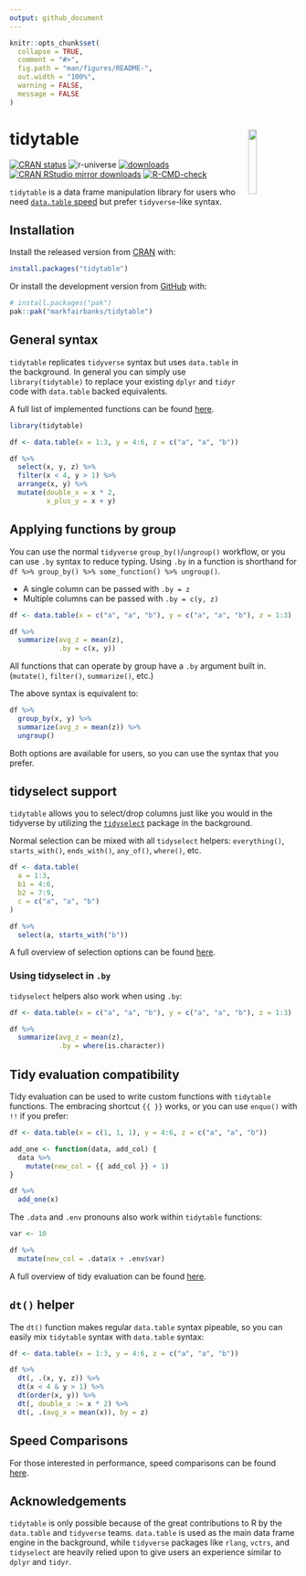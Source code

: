 ```yaml
---
output: github_document
---
```


<!-- README.md is generated from README.Rmd. Please edit that file -->

```r
knitr::opts_chunk$set(
  collapse = TRUE,
  comment = "#>",
  fig.path = "man/figures/README-",
  out.width = "100%",
  warning = FALSE,
  message = FALSE
)
```

# tidytable  <img id="logo" src="man/figures/logo.png" align="right" width="17%" height="17%" /> 

<!-- badges: start -->
[![CRAN status](https://www.r-pkg.org/badges/version/tidytable)](https://cran.r-project.org/package=tidytable)
![r-universe](https://fastverse.r-universe.dev/badges/tidytable)
[![downloads](http://cranlogs.r-pkg.org/badges/grand-total/tidytable?color=blue)](https://r-pkg.org/pkg/tidytable)
[![CRAN RStudio mirror downloads](https://cranlogs.r-pkg.org/badges/last-month/tidytable?color=blue)](https://markfairbanks.github.io/tidytable/)
[![R-CMD-check](https://github.com/markfairbanks/tidytable/workflows/R-CMD-check/badge.svg)](https://github.com/markfairbanks/tidytable/actions)
<!-- badges: end -->

`tidytable` is a data frame manipulation library for users who need [`data.table` speed](https://markfairbanks.github.io/tidytable/articles/speed_comparisons.html) but prefer `tidyverse`-like syntax.

## Installation

Install the released version from [CRAN](https://CRAN.R-project.org) with:

``` r
install.packages("tidytable")
```

Or install the development version from [GitHub](https://github.com/) with:

``` r
# install.packages("pak")
pak::pak("markfairbanks/tidytable")
```

## General syntax

`tidytable` replicates `tidyverse` syntax but uses `data.table` in the background. In general you can simply use `library(tidytable)` to replace your existing `dplyr` and `tidyr` code with `data.table` backed equivalents.

A full list of implemented functions can be found [here](https://markfairbanks.github.io/tidytable/reference/index.html).

```r
library(tidytable)

df <- data.table(x = 1:3, y = 4:6, z = c("a", "a", "b"))

df %>%
  select(x, y, z) %>%
  filter(x < 4, y > 1) %>%
  arrange(x, y) %>%
  mutate(double_x = x * 2,
         x_plus_y = x + y)
```

## Applying functions by group

You can use the normal `tidyverse` `group_by()`/`ungroup()` workflow, or you can use `.by` syntax to reduce typing. Using `.by` in a function is shorthand for `df %>% group_by() %>% some_function() %>% ungroup()`.

* A single column can be passed with `.by = z`
* Multiple columns can be passed with `.by = c(y, z)`

```r
df <- data.table(x = c("a", "a", "b"), y = c("a", "a", "b"), z = 1:3)

df %>%
  summarize(avg_z = mean(z),
            .by = c(x, y))
```

All functions that can operate by group have a `.by` argument built in.
(`mutate()`, `filter()`, `summarize()`, etc.)

The above syntax is equivalent to:

```r
df %>%
  group_by(x, y) %>%
  summarize(avg_z = mean(z)) %>%
  ungroup()
```

Both options are available for users, so you can use the syntax that you prefer.

## tidyselect support

`tidytable` allows you to select/drop columns just like you would in the tidyverse by utilizing the [`tidyselect`](https://tidyselect.r-lib.org) package in the background.

Normal selection can be mixed with all `tidyselect` helpers: `everything()`, `starts_with()`, `ends_with()`, `any_of()`, `where()`, etc.

```r
df <- data.table(
  a = 1:3,
  b1 = 4:6,
  b2 = 7:9,
  c = c("a", "a", "b")
)

df %>%
  select(a, starts_with("b"))
```

A full overview of selection options can be found [here](https://tidyselect.r-lib.org/reference/language.html).

### Using tidyselect in `.by`

`tidyselect` helpers also work when using `.by`:

```r
df <- data.table(x = c("a", "a", "b"), y = c("a", "a", "b"), z = 1:3)

df %>%
  summarize(avg_z = mean(z),
            .by = where(is.character))
```

## Tidy evaluation compatibility

Tidy evaluation can be used to write custom functions with `tidytable` functions.
The embracing shortcut `{{ }}` works, or you can use `enquo()` with `!!` if you prefer:

```r
df <- data.table(x = c(1, 1, 1), y = 4:6, z = c("a", "a", "b"))

add_one <- function(data, add_col) {
  data %>%
    mutate(new_col = {{ add_col }} + 1)
}

df %>%
  add_one(x)
```

The `.data` and `.env` pronouns also work within `tidytable` functions:

```r
var <- 10

df %>%
  mutate(new_col = .data$x + .env$var)
```

A full overview of tidy evaluation can be found [here](https://rlang.r-lib.org/reference/topic-data-mask.html).

## `dt()` helper

The `dt()` function makes regular `data.table` syntax pipeable, so you can easily mix `tidytable` syntax with `data.table` syntax:

```r
df <- data.table(x = 1:3, y = 4:6, z = c("a", "a", "b"))

df %>%
  dt(, .(x, y, z)) %>%
  dt(x < 4 & y > 1) %>%
  dt(order(x, y)) %>%
  dt(, double_x := x * 2) %>%
  dt(, .(avg_x = mean(x)), by = z)
```

## Speed Comparisons

For those interested in performance, speed comparisons can be found [here](https://markfairbanks.github.io/tidytable/articles/speed_comparisons.html).

## Acknowledgements
`tidytable` is only possible because of the great contributions to R by the `data.table` and `tidyverse` teams. `data.table` is used as the main data frame engine in the background, while `tidyverse` packages like `rlang`, `vctrs`, and `tidyselect` are heavily relied upon to give users an experience similar to `dplyr` and `tidyr`.
